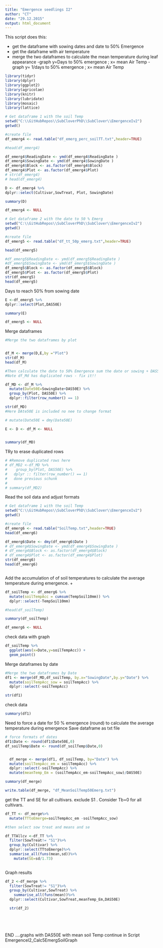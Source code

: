 ```yaml
---
title: "Emergence seedlings I2"
author: "CT"
date: "29.12.2015"
output: html_document
---
```


This script does this:

- get the dataframe with sowing dates and date to 50% Emergence  
- get the dataframe with air temperature 
- merge the two dataframes to calculate the mean temperature during leaf appearance 
-graph y=Days to 50% emergence ; x= mean Air Temp
-graph y= 1/days to 50% emergence ; x= mean Air Temp


```r
library(tidyr)
library(dplyr)
library(ggplot2)
library(agricolae)
library(knitr)
library(lubridate)
library(mosaic)
library(lattice)
```


```r
# Get dataframe 1 with the soil Temp 
setwd("C:\\GitHubRepos\\SubCloverPhD\\SubClover\\EmergenceIv2")
getwd()

#create file
df_emerg4 <- read.table("df_emerg_perc_soilTT.txt",header=TRUE)

#head(df_emerg4)

df_emerg4$ReadingDate <- ymd(df_emerg4$ReadingDate )
df_emerg4$SowingDate <- ymd(df_emerg4$SowingDate )
df_emerg4$Block <- as.factor(df_emerg4$Block)
df_emerg4$Plot <- as.factor(df_emerg4$Plot)
# str(df_emerg4)
# head(df_emerg4)

D <- df_emerg4 %>%
dplyr::select(Cultivar,SowTreat, Plot, SowingDate)

summary(D)

df_emerg4 <- NULL

```


```r

# Get dataframe 2 with the date to 50 % Emerg
setwd("C:\\GitHubRepos\\SubCloverPhD\\SubClover\\EmergenceIv2")
getwd()

#create file
df_emerg5 <- read.table("df_tt_50p_emerg.txt",header=TRUE)

head(df_emerg5)

#df_emerg5$ReadingDate <- ymd(df_emerg5$ReadingDate )
#df_emerg5$SowingDate <- ymd(df_emerg5$SowingDate )
df_emerg5$Block <- as.factor(df_emerg5$Block)
df_emerg5$Plot <- as.factor(df_emerg5$Plot)
str(df_emerg5)
head(df_emerg5)


```
Days to reach 50% from sowing date

```r

E <-df_emerg5 %>%
dplyr::select(Plot,DAS50E)

summary(E)

df_emerg5 <- NULL

```

Merge dataframes 

```r

#Merge the two dataframes by plot


df_M <- merge(D,E,by ="Plot")
str(df_M)
head(df_M)

#Then calculate the date to 50% Emergence sum the date or sowing + DAS50E
#Note df_Md has duplicated rows - fix it!! 

df_MD <- df_M %>%
  mutate(Date50E=SowingDate+DAS50E) %>%
  group_by(Plot, DAS50E) %>% 
  dplyr::filter(row_number() == 1)

str(df_MD)
#Here DAte50E is included no nee to change format 

# mutate(Date50E = dmy(Date50E)

E <- D <- df_M <- NULL
         
```


```r
summary(df_MD)
```

TRy to erase duplicated rows 

```r

# #Remove duplicated rows here 
# df_MD2 <-df_MD %>%
#    group_by(Plot, DAS50E) %>% 
#   dplyr :: filter(row_number() == 1)
#   done previous schunk
#   
# summary(df_MD2)


```

Read the soil data and adjust formats 

```r

# Get dataframe 1 with the soil Temp 
setwd("C:\\GitHubRepos\\SubCloverPhD\\SubClover\\EmergenceIv2")
getwd()

#create file
df_emerg6 <- read.table("SoilTemp.txt",header=TRUE)
head(df_emerg6)

df_emerg6$Date <- dmy(df_emerg6$Date )
# df_emerg4$SowingDate <- ymd(df_emerg4$SowingDate )
# df_emerg4$Block <- as.factor(df_emerg4$Block)
# df_emerg4$Plot <- as.factor(df_emerg4$Plot)
str(df_emerg6)
head(df_emerg6)



```

Add the accumulation of of soil temperatures to calculate the average temperature during emergence. +
```r
df_soilTemp <- df_emerg6 %>%
  mutate(soilTempAcc = cumsum(TempSoil10mm)) %>%
  dplyr::select(-TempSoil10mm)

#head(df_soilTemp)

summary(df_soilTemp)

df_emerg6 <- NULL

```

check data with graph
```r

df_soilTemp %>%
  ggplot(aes(x=Date,y=soilTempAcc)) +
  geom_point()

```

Merge dataframes by date

```r

#Merge the two dataframes by Date
df1 <- merge(df_MD,df_soilTemp, by.x="SowingDate",by.y="Date") %>%
  mutate(soilTempAcc_sow = soilTempAcc) %>%
  dplyr::select(-soilTempAcc)

str(df1)
```

check data 
```r
summary(df1)
```
Need to force a date for 50 % emergence (round) to calculate the average temperature during emergence
Save dataframe as txt file 

```r

# force formats of dates
df1$Date <- round(df1$Date50E,0)
df_soilTemp$Date <- round(df_soilTemp$Date,0)


  df_merge <- merge(df1, df_soilTemp, by="Date") %>%
  mutate(soilTempAcc_em = soilTempAcc) %>%
  dplyr::select(-soilTempAcc) %>%
  mutate(meanTemp_Em = (soilTempAcc_em-soilTempAcc_sow)/DAS50E)  

summary(df_merge)

write.table(df_merge, "df_MeanSoilTemp50Emerg.txt") 


```

get the TT and SE for all cultivars. exclude S1 . Consider Tb=0 for all cultivars. 

```r
df_TT <- df_merge%>%
  mutate(TTtoEmerge=soilTempAcc_em -soilTempAcc_sow)

#then select sow treat and means and se

df_TTAllcv <-df_TT %>%
  filter(SowTreat!= "S1")%>% 
  group_by(Cultivar) %>%
  dplyr::select(TTtoEmerge)%>%
  summarise_all(funs(mean,sd))%>%
    mutate(SE=sd/1.73)
  
```





Graph results 
```r

df_2 <-df_merge %>%
  filter(SowTreat!= "S1")%>% 
  group_by(Cultivar,SowTreat) %>%
    summarise_all(funs(mean))%>%
  dplyr::select(Cultivar,SowTreat,meanTemp_Em,DAS50E)

  str(df_2)



 

```



END ....graphs with DAS50E with mean soil Temp continue in Script EmergenceI2_Calc5EmergSoilGraph


